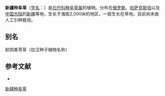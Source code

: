 {{Speciesbox
| name = 新疆种阜草
| status = 
| status_system = 
| image = 
| genus = Moehringia
| species = umbrosa
| authority = (Bge.) Fenzl.
}}

'''新疆种阜草'''（[[学名|学名]]：{{lang|la|''Moehringia umbrosa''}}）是[[石竹科|石竹科]][[种阜草属|种阜草属]]的植物。分布在[[俄罗斯|俄罗斯]]、[[哈萨克斯坦|哈萨克斯坦]]以及[[中国大陆|中国大陆]]的[[新疆|新疆]]等地，生长于海拔2,000米的地区，一般生长在草地，目前尚未由人工引种栽培。

== 别名 ==
耐阴美苓草（拉汉种子植物名称）

== 参考文献 ==
<div class="references-small">
* {{cite web| url =http://www.bioinfo.cn/db05/KmzwSpecies.php?action=view&id=1874| title =新疆种阜草| work =《中国高等植物数据库全库》| publisher =中国科学院微生物研究所| author =昆明植物研究所| accessdate =2009-02-22| deadurl =yes| archiveurl =https://web.archive.org/web/20160305055559/http://www.bioinfo.cn/db05/KmzwSpecies.php?action=view&id=1874| archivedate =2016-03-05}}
</div>
{{Taxonbar|from=Q11083811}}

[[Category:种阜草属|新疆种阜草]]


{{植物小作品}}